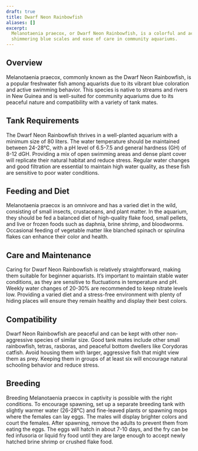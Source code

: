 ```yaml
---
draft: true
title: Dwarf Neon Rainbowfish
aliases: []
excerpt:
  Melanotaenia praecox, or Dwarf Neon Rainbowfish, is a colorful and active species of rainbowfish known for its
  shimmering blue scales and ease of care in community aquariums.
---
```


## Overview

Melanotaenia praecox, commonly known as the Dwarf Neon Rainbowfish, is a popular freshwater fish among aquarists due to
its vibrant blue coloration and active swimming behavior. This species is native to streams and rivers in New Guinea and
is well-suited for community aquariums due to its peaceful nature and compatibility with a variety of tank mates.

## Tank Requirements

The Dwarf Neon Rainbowfish thrives in a well-planted aquarium with a minimum size of 80 liters. The water temperature
should be maintained between 24-28°C, with a pH level of 6.5-7.5 and general hardness (GH) of 8-12 dGH. Providing a mix
of open swimming areas and dense plant cover will replicate their natural habitat and reduce stress. Regular water
changes and good filtration are essential to maintain high water quality, as these fish are sensitive to poor water
conditions.

## Feeding and Diet

Melanotaenia praecox is an omnivore and has a varied diet in the wild, consisting of small insects, crustaceans, and
plant matter. In the aquarium, they should be fed a balanced diet of high-quality flake food, small pellets, and live or
frozen foods such as daphnia, brine shrimp, and bloodworms. Occasional feeding of vegetable matter like blanched spinach
or spirulina flakes can enhance their color and health.

## Care and Maintenance

Caring for Dwarf Neon Rainbowfish is relatively straightforward, making them suitable for beginner aquarists. It’s
important to maintain stable water conditions, as they are sensitive to fluctuations in temperature and pH. Weekly water
changes of 20-30% are recommended to keep nitrate levels low. Providing a varied diet and a stress-free environment with
plenty of hiding places will ensure they remain healthy and display their best colors.

## Compatibility

Dwarf Neon Rainbowfish are peaceful and can be kept with other non-aggressive species of similar size. Good tank mates
include other small rainbowfish, tetras, rasboras, and peaceful bottom dwellers like Corydoras catfish. Avoid housing
them with larger, aggressive fish that might view them as prey. Keeping them in groups of at least six will encourage
natural schooling behavior and reduce stress.

## Breeding

Breeding Melanotaenia praecox in captivity is possible with the right conditions. To encourage spawning, set up a
separate breeding tank with slightly warmer water (26-28°C) and fine-leaved plants or spawning mops where the females
can lay eggs. The males will display brighter colors and court the females. After spawning, remove the adults to prevent
them from eating the eggs. The eggs will hatch in about 7-10 days, and the fry can be fed infusoria or liquid fry food
until they are large enough to accept newly hatched brine shrimp or crushed flake food.
